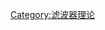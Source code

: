 {{Catnav|頁面分類|人类社会|科技|電子學|滤波器理论}}

{{catmore|线性滤波器}}
{{Commonscat|Linear filters}}

[[Category:滤波器理论|Category:滤波器理论]]